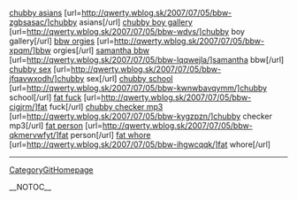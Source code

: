 <a href= http://qwerty.wblog.sk/2007/07/05/bbw-zgbsasac/ >chubby asians</a>   [url=http://qwerty.wblog.sk/2007/07/05/bbw-zgbsasac/]chubby asians[/url]   <a href= http://qwerty.wblog.sk/2007/07/05/bbw-wdvs/ >chubby boy gallery</a>   [url=http://qwerty.wblog.sk/2007/07/05/bbw-wdvs/]chubby boy gallery[/url]   <a href= http://qwerty.wblog.sk/2007/07/05/bbw-xpqm/ >bbw orgies</a>   [url=http://qwerty.wblog.sk/2007/07/05/bbw-xpqm/]bbw orgies[/url]   <a href= http://qwerty.wblog.sk/2007/07/05/bbw-lqqwejla/ >samantha bbw</a>   [url=http://qwerty.wblog.sk/2007/07/05/bbw-lqqwejla/]samantha bbw[/url]   <a href= http://qwerty.wblog.sk/2007/07/05/bbw-jfqavwxodh/ >chubby sex</a>   [url=http://qwerty.wblog.sk/2007/07/05/bbw-jfqavwxodh/]chubby sex[/url]   <a href= http://qwerty.wblog.sk/2007/07/05/bbw-kwnwbavqymm/ >chubby school</a>   [url=http://qwerty.wblog.sk/2007/07/05/bbw-kwnwbavqymm/]chubby school[/url]   <a href= http://qwerty.wblog.sk/2007/07/05/bbw-cigjrm/ >fat fuck</a>   [url=http://qwerty.wblog.sk/2007/07/05/bbw-cigjrm/]fat fuck[/url]   <a href= http://qwerty.wblog.sk/2007/07/05/bbw-kygzpzn/ >chubby checker mp3</a>   [url=http://qwerty.wblog.sk/2007/07/05/bbw-kygzpzn/]chubby checker mp3[/url]   <a href= http://qwerty.wblog.sk/2007/07/05/bbw-qkmervwfyt/ >fat person</a>   [url=http://qwerty.wblog.sk/2007/07/05/bbw-qkmervwfyt/]fat person[/url]   <a href= http://qwerty.wblog.sk/2007/07/05/bbw-ihgwcqqk/ >fat whore</a>   [url=http://qwerty.wblog.sk/2007/07/05/bbw-ihgwcqqk/]fat whore[/url]
----
[[CategoryGitHomepage]]

__NOTOC__